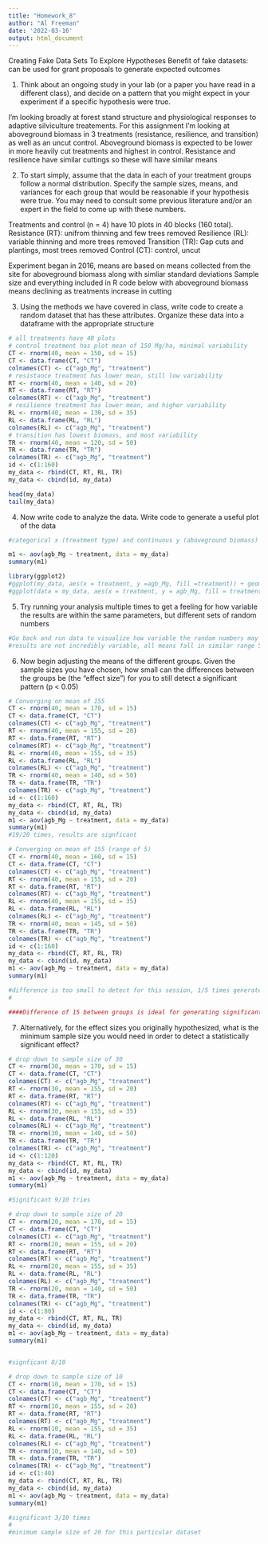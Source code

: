 ```yaml
---
title: "Homework_8"
author: "Al Freeman"
date: '2022-03-16'
output: html_document
---
```


Creating Fake Data Sets To Explore Hypotheses
Benefit of fake datasets: can be used for grant proposals to generate expected outcomes 


1. Think about an ongoing study in your lab (or a paper you have read in a different class), and decide on a pattern that you might expect in your experiment if a specific hypothesis were true.


I’m looking broadly at forest stand structure and physiological responses to adaptive silviculture treatements. For this assignment I’m looking at aboveground biomass in 3 treatments (resistance, resilience, and transition) as well as an uncut control. Aboveground biomass is expected to be lower in more heavily cut treatments and highest in control. Resistance and resilience have similar cuttings so these will have similar means


2. To start simply, assume that the data in each of your treatment groups follow a normal distribution. Specify the sample sizes, means, and variances for each group that would be reasonable if your hypothesis were true. You may need to consult some previous literature and/or an expert in the field to come up with these numbers.

Treatments and control (n = 4) have 10 plots in 40 blocks (160 total). 
Resistance (RT): unifrom thinning and few trees removed
Resilience (RL): variable thinning and more trees removed
Transition (TR): Gap cuts and plantings, most trees removed
Control (CT): control, uncut

Experiment began in 2016, means are based on means collected from the site for aboveground biomass along with simliar standard deviations 
Sample size and everything included in R code below with aboveground biomass means declining as treatments increase in cutting


3. Using the methods we have covered in class, write code to create a random dataset that has these attributes. Organize these data into a dataframe with the appropriate structure

```r
# all treatments have 40 plots
# control treatment has plot mean of 150 Mg/ha, minimal variability
CT <- rnorm(40, mean = 150, sd = 15)
CT <- data.frame(CT, "CT")
colnames(CT) <- c("agb_Mg", "treatment")
# resistance treatment has lower mean, still low variability
RT <- rnorm(40, mean = 140, sd = 20)
RT <- data.frame(RT, "RT")
colnames(RT) <- c("agb_Mg", "treatment")
# resilience treatment has lower mean, and higher variability
RL <- rnorm(40, mean = 130, sd = 35)
RL <- data.frame(RL, "RL")
colnames(RL) <- c("agb_Mg", "treatment")
# transition has lowest biomass, and most variability
TR <- rnorm(40, mean = 120, sd = 50)
TR <- data.frame(TR, "TR")
colnames(TR) <- c("agb_Mg", "treatment")
id <- c(1:160)
my_data <- rbind(CT, RT, RL, TR)
my_data <- cbind(id, my_data)

head(my_data)
tail(my_data)
```

4. Now write code to analyze the data. Write code to generate a useful plot of the data




```r
#categorical x (treatment type) and continuous y (aboveground biomass) requires ANOVA for analysis

m1 <- aov(agb_Mg ~ treatment, data = my_data)
summary(m1)

library(ggplot2)
#ggplot(my_data, aes(x = treatment, y =agb_Mg, fill =treatment)) + geom_boxplot() #this figure works but it's producing an error when knitting regarding an error in loading png_will fix 
#ggplot(data = my_data, aes(x = treatment, y = agb_Mg, fill = treatment)) + geom_boxplot()


```


5. Try running your analysis multiple times to get a feeling for how variable the results are within the same parameters, but different sets of random numbers


```r
#Go back and run data to visualize how variable the random numbers may be
#results are not incredibly variable, all means fall in similar range 5/5 times

```

6. Now begin adjusting the means of the different groups. Given the sample sizes you have chosen, how small can the differences between the groups be (the “effect size”) for you to still detect a significant pattern (p < 0.05)

```r
# Converging on mean of 155
CT <- rnorm(40, mean = 170, sd = 15)
CT <- data.frame(CT, "CT")
colnames(CT) <- c("agb_Mg", "treatment")
RT <- rnorm(40, mean = 155, sd = 20)
RT <- data.frame(RT, "RT")
colnames(RT) <- c("agb_Mg", "treatment")
RL <- rnorm(40, mean = 155, sd = 35)
RL <- data.frame(RL, "RL")
colnames(RL) <- c("agb_Mg", "treatment")
TR <- rnorm(40, mean = 140, sd = 50)
TR <- data.frame(TR, "TR")
colnames(TR) <- c("agb_Mg", "treatment")
id <- c(1:160)
my_data <- rbind(CT, RT, RL, TR)
my_data <- cbind(id, my_data)
m1 <- aov(agb_Mg ~ treatment, data = my_data)
summary(m1)
#19/20 times, results are signficant
```



```r
# Converging on mean of 155 (range of 5)
CT <- rnorm(40, mean = 160, sd = 15)
CT <- data.frame(CT, "CT")
colnames(CT) <- c("agb_Mg", "treatment")
RT <- rnorm(40, mean = 155, sd = 20)
RT <- data.frame(RT, "RT")
colnames(RT) <- c("agb_Mg", "treatment")
RL <- rnorm(40, mean = 155, sd = 35)
RL <- data.frame(RL, "RL")
colnames(RL) <- c("agb_Mg", "treatment")
TR <- rnorm(40, mean = 145, sd = 50)
TR <- data.frame(TR, "TR")
colnames(TR) <- c("agb_Mg", "treatment")
id <- c(1:160)
my_data <- rbind(CT, RT, RL, TR)
my_data <- cbind(id, my_data)
m1 <- aov(agb_Mg ~ treatment, data = my_data)
summary(m1)

#difference is too small to detect for this session, 1/5 times generated significant results
#

####Difference of 15 between groups is ideal for generating significant results 
```

7. Alternatively, for the effect sizes you originally hypothesized, what is the minimum sample size you would need in order to detect a statistically significant effect?



```r
# drop down to sample size of 30
CT <- rnorm(30, mean = 170, sd = 15)
CT <- data.frame(CT, "CT")
colnames(CT) <- c("agb_Mg", "treatment")
RT <- rnorm(30, mean = 155, sd = 20)
RT <- data.frame(RT, "RT")
colnames(RT) <- c("agb_Mg", "treatment")
RL <- rnorm(30, mean = 155, sd = 35)
RL <- data.frame(RL, "RL")
colnames(RL) <- c("agb_Mg", "treatment")
TR <- rnorm(30, mean = 140, sd = 50)
TR <- data.frame(TR, "TR")
colnames(TR) <- c("agb_Mg", "treatment")
id <- c(1:120)
my_data <- rbind(CT, RT, RL, TR)
my_data <- cbind(id, my_data)
m1 <- aov(agb_Mg ~ treatment, data = my_data)
summary(m1)

#Significant 9/10 tries

```




```r

# drop down to sample size of 20
CT <- rnorm(20, mean = 170, sd = 15)
CT <- data.frame(CT, "CT")
colnames(CT) <- c("agb_Mg", "treatment")
RT <- rnorm(20, mean = 155, sd = 20)
RT <- data.frame(RT, "RT")
colnames(RT) <- c("agb_Mg", "treatment")
RL <- rnorm(20, mean = 155, sd = 35)
RL <- data.frame(RL, "RL")
colnames(RL) <- c("agb_Mg", "treatment")
TR <- rnorm(20, mean = 140, sd = 50)
TR <- data.frame(TR, "TR")
colnames(TR) <- c("agb_Mg", "treatment")
id <- c(1:80)
my_data <- rbind(CT, RT, RL, TR)
my_data <- cbind(id, my_data)
m1 <- aov(agb_Mg ~ treatment, data = my_data)
summary(m1)


#signficant 8/10


```



```r
# drop down to sample size of 10
CT <- rnorm(10, mean = 170, sd = 15)
CT <- data.frame(CT, "CT")
colnames(CT) <- c("agb_Mg", "treatment")
RT <- rnorm(10, mean = 155, sd = 20)
RT <- data.frame(RT, "RT")
colnames(RT) <- c("agb_Mg", "treatment")
RL <- rnorm(10, mean = 155, sd = 35)
RL <- data.frame(RL, "RL")
colnames(RL) <- c("agb_Mg", "treatment")
TR <- rnorm(10, mean = 140, sd = 50)
TR <- data.frame(TR, "TR")
colnames(TR) <- c("agb_Mg", "treatment")
id <- c(1:40)
my_data <- rbind(CT, RT, RL, TR)
my_data <- cbind(id, my_data)
m1 <- aov(agb_Mg ~ treatment, data = my_data)
summary(m1)

#significant 3/10 times
#
#minimum sample size of 20 for this particular dataset 
```